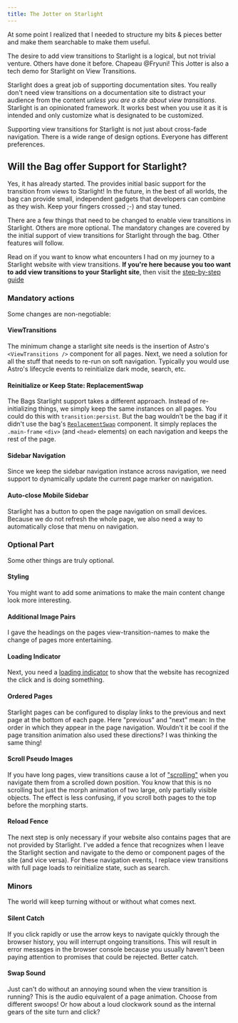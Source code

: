 ```yaml
---
title: The Jotter on Starlight
---
```



At some point I realized that I needed to structure my bits & pieces better and make them searchable to make them useful.

 The desire to add view transitions to Starlight is a logical, but not trivial venture. Others have done it before. Chapeau @Fryuni! This Jotter is also a tech demo for Starlight on View Transitions.


Starlight does a great job of supporting documentation sites. You really don't need view transitions on a documentation site to distract your audience from the content *unless you are a site about view transitions*. Starlight is an opinionated framework. It works best when you use it as it is intended and only customize what is designated to be customized.

Supporting view transitions for Starlight is not just about cross-fade navigation. There is a wide range of design options. Everyone has different preferences.

## Will the Bag offer Support for Starlight?

Yes, it has already started. The <BoT/> provides initial basic support for the transition from views to Starlight! In the future, in the best of all worlds, the bag can provide small, independent gadgets that developers can combine as they wish. Keep your fingers crossed ;-) and stay tuned.

There are a few things that need to be changed to enable view transitions in Starlight. Others are more optional. The mandatory changes are covered by the initial support of view transitions for Starlight through the bag. Other features will follow.

Read on if you want to know what encounters I had on my journey to a Starlight website with view transitions. **If you're here because you too want to add view transitions to your Starlight site**, then visit the [step-by-step guide](/jotter/starlight/guide/)

### Mandatory actions

Some changes are non-negotiable:

#### ViewTransitions
The minimum change a starlight site needs is the insertion of Astro's   `<ViewTransitions />` component for all pages. Next, we need a solution for all the stuff that needs to re-run on soft navigation. Typically you would use Astro's lifecycle events to reinitialize dark mode, search, etc.

#### Reinitialize or Keep State: ReplacementSwap
The Bags Starlight support takes a different approach. Instead of re-initializing things, we simply keep the same instances on all pages. You could do this with `transition:persist`. But the bag wouldn't be the bag if it didn't use the bag's [`ReplacementSwap`](/library/ReplacementSwap/) component. It simply replaces the `.main-frame` `<div>` (and `<head>` elements) on each navigation and keeps the rest of the page.

#### Sidebar Navigation
Since we keep the sidebar navigation instance across navigation, we need support to dynamically update the current page marker on navigation.

#### Auto-close Mobile Sidebar
Starlight has a button to open the page navigation on small devices. Because we do not refresh the whole page, we also need a way to automatically close that menu on navigation.

### Optional Part

Some other things are truly optional.

#### Styling
You might want to add some animations to make the main content change look more interesting.

#### Additional Image Pairs
I gave the headings on the pages view-transition-names to make the change of pages more entertaining.

#### Loading Indicator
Next, you need a [loading indicator](/library/LoadingIndicator/) to show that the website has recognized the click and is doing something.

#### Ordered Pages
Starlight pages can be configured to display links to the previous and next page at the bottom of each page. Here "previous" and "next" mean: In the order in which they appear in the page navigation. Wouldn't it be cool if the page transition animation also used these directions? I was thinking the same thing!

#### Scroll Pseudo Images
If you have long pages, view transitions cause a lot of ["scrolling"](/jotter/api/#scroll) when you navigate them from a scrolled down position. You know that this is no scrolling but just the morph animation of two large, only partially visible objects. The effect is less confusing, if you scroll both pages to the top before the morphing starts.

#### Reload Fence
The next step is only necessary if your website also contains pages that are not provided by Starlight. I've added a fence that recognizes when I leave the Starlight section and navigate to the demo or component pages of the site (and vice versa).  For these navigation events, I replace view transitions with full page loads  to reinitialize state, such as search.


### Minors

The world will keep turning without or without what comes next.

#### Silent Catch
If you click rapidly or use the arrow keys to navigate quickly through the browser history, you will interrupt ongoing transitions. This will result in error messages in the browser console because you usually haven't been paying attention to promises that could be rejected. Better catch.

#### Swap Sound
Just can't do without an annoying sound when the view transition is running? This is the audio equivalent of a page animation. Choose from different swoops! Or how about a loud clockwork sound as the internal gears of the site turn and click?



